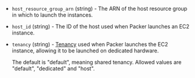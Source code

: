 <!-- Code generated from the comments of the Placement struct in builder/common/run_config.go; DO NOT EDIT MANUALLY -->

- `host_resource_group_arn` (string) - The ARN of the host resource group in which to launch the instances.

- `host_id` (string) - The ID of the host used when Packer launches an EC2 instance.

- `tenancy` (string) - [Tenancy](https://docs.aws.amazon.com/AWSEC2/latest/UserGuide/dedicated-instance.html) used
  when Packer launches the EC2 instance, allowing it to be launched on dedicated hardware.
  
  The default is "default", meaning shared tenancy. Allowed values are "default",
  "dedicated" and "host".

<!-- End of code generated from the comments of the Placement struct in builder/common/run_config.go; -->
